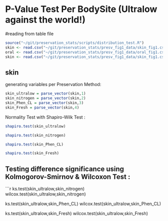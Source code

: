 P-Value Test Per BodySite (Ultralow against the world!)
========================================================


#reading from table file
```r
source("~/git/preservation_stats/scripts/distribution_test.R")
skin <- read.csv("~/git/preservation_stats/presv_fig1_data/skin_fig1.csv")
oral <- read.csv("~/git/preservation_stats/presv_fig1_data/oral_fig1.csv")
skin <- read.csv("~/git/preservation_stats/presv_fig1_data/skin_fig1.csv")
```

skin
--------------------

generating variables per Preservation Method:  

```r
skin_ultralow = parse_vector(skin,1)
skin_nitrogen = parse_vector(skin,2)
skin_Phen_CL = parse_vector(skin,3)
skin_Fresh = parse_vector(skin,4)
```

Normality Test with Shapiro-Wilk Test :

```r
shapiro.test(skin_ultralow)

shapiro.test(skin_nitrogen)

shapiro.test(skin_Phen_CL)

shapiro.test(skin_Fresh)

```

Testing difference significance using Kolmogorov-Smirnov & Wilcoxon Test :  
-----------------------------------------------------------------------------

```r
ks.test(skin_ultralow,skin_nitrogen)
wilcox.test(skin_ultralow,skin_nitrogen)

ks.test(skin_ultralow,skin_Phen_CL)
wilcox.test(skin_ultralow,skin_Phen_CL)

ks.test(skin_ultralow,skin_Fresh)
wilcox.test(skin_ultralow,skin_Fresh)